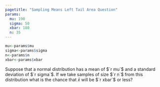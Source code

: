 ```yaml
---
pagetitle: "Sampling Means Left Tail Area Question"
params:
  mu: 190 
  sigma: 50 
  xbar: 180 
  n: 35 
---
```


```r
mu<-params$mu
sigma<-params$sigma
n<-params$n 
xbar<-params$xbar
```

Suppose that a normal distribution has a mean of $`r mu`$ and a standard deviation of $`r sigma`$. If we take samples of size $`r n`$ from this distribution what is the chance that $\bar x$ will be $`r xbar`$ or less?
